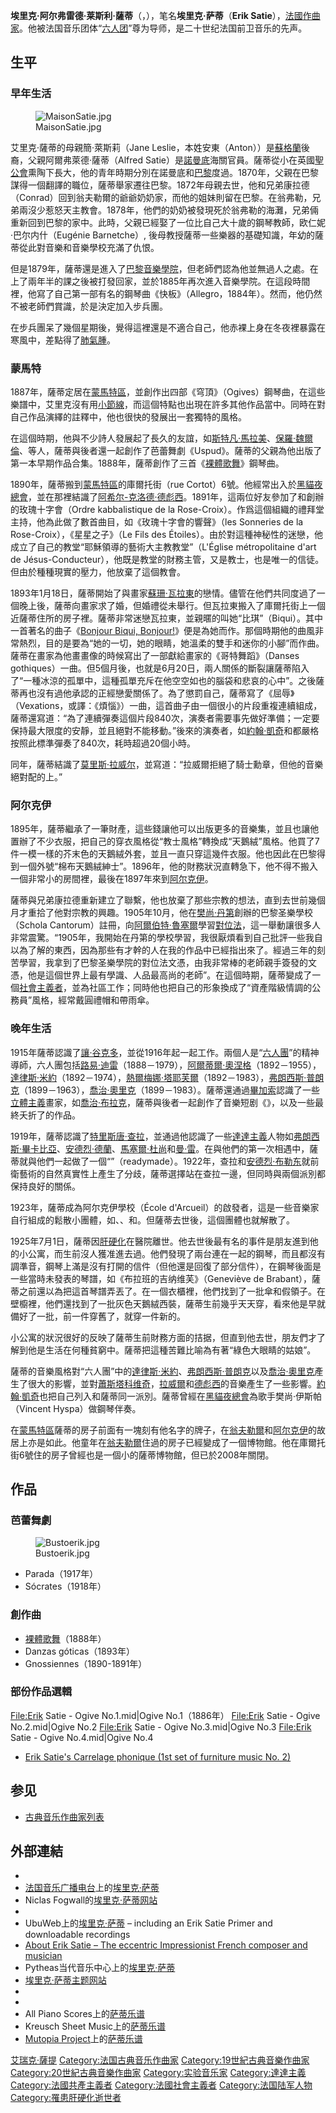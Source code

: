 {{Unreferenced|time=2022-04-09T05:37:21+00:00}}
{{noteTA
|G1=Music
|T=zh-hans:埃里克·萨蒂; zh-hant:埃里克·薩蒂; zh-tw:艾瑞克·薩提;
|1=zh-hans:埃里克; zh-hant:埃里克; zh-tw:艾瑞克;
|2=zh-hans:萨蒂; zh-hant:薩蒂; zh-tw:薩提;
}}

{{Infobox classical
| 中文名 = 埃里克·萨蒂
| 画像 = Ericsatie.jpg
| 附注 =1920年的萨蒂
| 原文名 = Éric Alfred Leslie Satie<br />Erik Satie
| 国别 = {{flag|法国}}
| 出生日期 = {{birth date|1866|5|17}}
| 出生地 = {{Flagicon|法国}}[[法蘭西第二帝國|法国]][[下诺曼底|下诺曼底]][[翁夫勒爾|翁夫勒爾]]
| 逝世日期 = {{death date and age|1925|7|1|1866|5|17}}
| 逝世地 = {{Flagicon|法国}}[[法兰西第三共和国|法国]][[巴黎|巴黎]]
| 所属时期 = [[二十世紀古典音樂|20世纪]]
| 所属乐派 =
| 擅长作品类型 = 钢琴独奏曲，舞台音乐
| 代表作 = 钢琴《[[裸体歌舞|裸体歌舞]]》《玄秘曲》数首，《干瘪的胎儿》《梨形曲三段》（四手联弹），芭蕾《游行》，人声与乐队《苏格拉底》
| 师从 = [[阿尔伯特·鲁塞尔|阿尔伯特·鲁塞尔]]，[[樊尚·丹第|樊尚·丹第]]
| 学生 =
| 官方网站 =
| 签名 = Satie Erik signature 1899.jpg
}}

'''埃里克·阿尔弗雷德·莱斯利·薩蒂'''（{{lang-fr|'''Éric Alfred Leslie Satie'''}}，{{bd|1866年|5月17日|1925年|7月1日|catIdx=S}}），笔名'''埃里克·萨蒂'''（'''Erik Satie'''），[[法國|法國]][[作曲家|作曲家]]。他被法国音乐团体“[[六人团|六人团]]”尊为导师，是二十世纪法国前卫音乐的先声。
<!-- 【无来源且在英文维基、法语维基中没有相关内容】
他的作品大多數都以本名出版，但在1880年代後期，他曾經以'''維吉尼·勒鮑'''（{{lang|fr|'''Virginie Lebeau'''}}，Lebeau 雖然是法國一個姓氏，但其實可以拆開成為兩個字：{{lang|fr|le beau}}，意即「美男子」）作為筆名。 -->

== 生平 ==
=== 早年生活 ===
[[File:MaisonSatie.jpg|thumb]]

艾里克·薩蒂的母親簡·萊斯莉（Jane Leslie，本姓安東（Anton））是[[蘇格蘭|蘇格蘭]]後裔，父親阿爾弗萊德·薩蒂（Alfred Satie）是[[諾曼底|諾曼底]]海關官員。薩蒂從小在英國[[聖公會|聖公會]]熏陶下長大，他的青年時期分別在諾曼底和[[巴黎|巴黎]]度過。1870年，父親在巴黎謀得一個翻譯的職位，薩蒂舉家遷往巴黎。1872年母親去世，他和兄弟康拉德（Conrad）回到翁夫勒爾的爺爺奶奶家，而他的姐妹則留在巴黎。在翁弗勒，兄弟兩沒少惹怒天主教會。1878年，他們的奶奶被發現死於翁弗勒的海灘，兄弟倆重新回到巴黎的家中。此時，父親已經娶了一位比自己大十歲的鋼琴教師，欧仁妮·巴尔内什（Eugénie Barnetche）, 後母教授薩蒂一些樂器的基礎知識，年幼的薩蒂從此對音樂和音樂學校充滿了仇恨。

但是1879年，薩蒂還是進入了[[巴黎音樂學院|巴黎音樂學院]]，但老師們認為他並無過人之處。在上了兩年半的課之後被打發回家，並於1885年再次進入音樂學院。在這段時間裡，他寫了自己第一部有名的鋼琴曲《快板》（Allegro，1884年）。然而，他仍然不被老師們賞識，於是決定加入步兵團。

在步兵團呆了幾個星期後，覺得這裡還是不適合自己，他赤裸上身在冬夜裡暴露在寒風中，差點得了[[肺氣腫|肺氣腫]]。

=== 蒙馬特 ===
1887年，薩蒂定居在[[蒙馬特區|蒙馬特區]]，並創作出四部《穹頂》（Ogives）鋼琴曲，在這些樂譜中，艾里克沒有用[[小節線|小節線]]，而這個特點也出現在許多其他作品當中。同時在對自己作品演繹的註釋中，他也很快的發展出一套獨特的風格。

在這個時期，他與不少詩人發展起了長久的友誼，如[[斯特凡·馬拉美|斯特凡·馬拉美]]、[[保羅·魏爾倫|保羅·魏爾倫]]、{{le|帕特里斯·孔塔米内·德·拉图尔|Patrice Contamine de Latour}}等人，薩蒂與後者還一起創作了芭蕾舞劇《Uspud》。薩蒂的父親為他出版了第一本早期作品合集。1888年，薩蒂創作了三首《[[裸體歌舞|裸體歌舞]]》鋼琴曲。

1890年，薩蒂搬到[[蒙馬特區|蒙馬特區]]的庫爾托街（rue Cortot）6號。他經常出入於[[黑猫_(夜总会)|黑貓夜總會]]，並在那裡結識了[[阿希尔-克洛德·德彪西|阿希尔-克洛德·德彪西]]。1891年，這兩位好友參加了{{link-fr|约瑟芬·佩拉当|Joséphin Peladan}}和{{link-fr|斯坦尼斯拉斯·德·瓜伊塔|Stanislas de Guaita}}創辦的玫瑰十字會（Ordre kabbalistique de la Rose-Croix）。作爲這個組織的禮拜堂主持，他為此做了數首曲目，如《玫瑰十字會的響聲》（les Sonneries de la Rose-Croix），《星星之子》（Le Fils des Étoiles）。由於對這種神秘性的迷戀，他成立了自己的教堂“耶穌領導的藝術大主教教堂”（L'Église métropolitaine d'art de Jésus-Conducteur），他既是教堂的財務主管，又是教士，也是唯一的信徒。但由於種種現實的壓力，他放棄了這個教會。

1893年1月18日，薩蒂開始了與畫家[[蘇珊·瓦拉東|蘇珊·瓦拉東]]的戀情。儘管在他們共同度過了一個晚上後，薩蒂向畫家求了婚，但婚禮從未舉行。但瓦拉東搬入了庫爾托街上一個近薩蒂住所的房子裡。薩蒂非常迷戀瓦拉東，並親暱的叫她“比琪”（Biqui）。其中一首著名的曲子《[[Bonjour_Biqui,_Bonjour!|Bonjour Biqui, Bonjour!]]》便是為她而作。那個時期他的曲風非常熱烈，目的是要為“她的一切，她的眼睛，她溫柔的雙手和迷你的小腳”而作曲。薩蒂在畫家為他畫畫像的時候寫出了一部獻給畫家的《哥特舞蹈》（Danses gothiques）一曲。但5個月後，也就是6月20日，兩人關係的斷裂讓薩蒂陷入了“一種冰涼的孤單中，這種孤單充斥在他空空如也的腦袋和悲哀的心中”。之後薩蒂再也沒有過他承認的正經戀愛關係了。為了懲罰自己，薩蒂寫了《屈辱》（Vexations，或譯：《煩惱》）一曲，這首曲子由一個很小的片段重複連續組成，薩蒂還寫道：“為了連續彈奏這個片段840次，演奏者需要事先做好準備；一定要保持最大限度的安靜，並且絕對不能移動。”後來的演奏者，如[[約翰·凱奇|約翰·凱奇]]和{{link-fr|托馬·布洛什|Thomas Bloch}}都嚴格按照此標準彈奏了840次，耗時超過20個小時。

同年，薩蒂結識了[[莫里斯·拉威尔|莫里斯·拉威尔]]，並寫道：“拉威爾拒絕了騎士勳章，但他的音樂絕對配的上。”

=== 阿尔克伊 ===
1895年，薩蒂繼承了一筆財產，這些錢讓他可以出版更多的音樂集，並且也讓他置辦了不少衣服，把自己的穿衣風格從“教士風格”轉換成“天鵝絨”風格。他買了7件一模一樣的芥末色的天鵝絨外套，並且一直只穿這幾件衣服。他也因此在巴黎得到一個外號“棉布天鵝絨紳士”。1896年，他的財務狀況直轉急下，他不得不搬入一個非常小的房間裡，最後在1897年來到[[阿尔克伊|阿尔克伊]]。

薩蒂與兄弟康拉德重新建立了聯繫，他也放棄了那些宗教的想法，直到去世前幾個月才重拾了他對宗教的興趣。1905年10月，他在[[樊尚·丹第|樊尚·丹第]]創辦的巴黎圣樂學校（Schola Cantorum）註冊，向[[阿爾伯特·魯塞爾|阿爾伯特·魯塞爾]]學習[[對位法|對位法]]，這一舉動讓很多人非常震驚。“1905年，我開始在丹第的學校學習，我很厭煩看到自己批評一些我自以為了解的東西，因為那些有才幹的人在我的作品中已經指出來了。經過三年的刻苦學習，我拿到了巴黎圣樂學院的對位法文憑，由我非常棒的老師親手簽發的文憑，他是這個世界上最有學識、人品最高尚的老師”。在這個時期，薩蒂變成了一個[[社會主義者|社會主義者]]，並為社區工作；同時他也把自己的形象換成了“資產階級情調的公務員”風格，經常戴圓禮帽和帶雨傘。

=== 晚年生活 ===
1915年薩蒂認識了[[讓·谷克多|讓·谷克多]]，並從1916年起一起工作。兩個人是“[[六人團|六人團]]”的精神導師，六人團包括[[路易·迪雷|路易·迪雷]]（1888－1979），[[阿爾蒂爾·奧涅格|阿爾蒂爾·奧涅格]]（1892－1955），[[達律斯·米約|達律斯·米約]]（1892－1974），[[熱爾梅娜·塔耶芙爾|熱爾梅娜·塔耶芙爾]]（1892－1983），[[弗朗西斯·普朗克|弗朗西斯·普朗克]]（1899－1963），[[喬治·奧里克|喬治·奧里克]]（1899－1983）。薩蒂還通過[[畢加索|畢加索]]認識了一些[[立體主義|立體主義]]畫家，如[[喬治·布拉克|喬治·布拉克]]，薩蒂與後者一起創作了音樂短剧《{{link-fr|水母的陷阱|Le Piège de Méduse}}》，以及一些最終夭折了的作品。

1919年，薩蒂認識了[[特里斯唐·查拉|特里斯唐·查拉]]，並通過他認識了一些[[達達主義|達達主義]]人物如[[弗朗西斯·畢卡比亞|弗朗西斯·畢卡比亞]]、[[安德烈·德蘭|安德烈·德蘭]]、[[馬塞爾·杜尚|馬塞爾·杜尚]]和[[曼·雷|曼·雷]]。在與他們的第一次相遇中，薩蒂就與他們一起做了一個“{{le|现成品 (艺术作品)|Found object|现成品}}”（readymade）。1922年，查拉和[[安德烈·布勒东|安德烈·布勒东]]就前衛藝術的自然真實性上產生了分歧，薩蒂選擇站在查拉一邊，但同時與兩個派別都保持良好的關係。

1923年，薩蒂成為阿尔克伊學校（École d'Arcueil）的啟發者，這是一些音樂家自行組成的鬆散小團體，如{{le|昂利·索盖|Henri Sauguet}}、{{link-fr|马克西姆·雅克布|Maxime Jacob}}、{{link-fr|罗杰·德索米耶|Roger Désormière}}和{{link-fr|昂利·克利克-普勒耶尔|Henri Cliquet-Pleyel}}。但薩蒂去世後，這個團體也就解散了。

1925年7月1日，薩蒂因[[肝硬化|肝硬化]]在醫院離世。他去世後最有名的事件是朋友進到他的小公寓，而生前沒人獲准進去過。他們發現了兩台連在一起的鋼琴，而且都沒有調準音，鋼琴上滿是沒有打開的信件（但他還是回復了部分信件），在鋼琴後面是一些當時未發表的琴譜，如《布拉班的吉纳维芙》（Geneviève de Brabant），薩蒂之前還以為把這首琴譜弄丟了。在一個衣櫃裡，他們找到了一批傘和假領子。在壁櫥裡，他們還找到了一批灰色天鵝絨西裝，薩蒂生前幾乎天天穿，看來他是早就備好了一批，前一件穿舊了，就穿一件新的。

小公寓的狀況很好的反映了薩蒂生前財務方面的拮据，但直到他去世，朋友們才了解到他是生活在何種貧窮中。薩蒂把這種苦難比喻為有著“綠色大眼睛的姑娘”。

薩蒂的音樂風格對“六人團”中的[[達律斯·米約|達律斯·米約]]、[[弗朗西斯·普朗克|弗朗西斯·普朗克]]以及[[喬治·奧里克|喬治·奧里克]]產生了很大的影響，並對[[蕭斯塔科维奇|蕭斯塔科维奇]]，[[拉威爾|拉威爾]]和[[德彪西|德彪西]]的音樂產生了一些影響。[[約翰·凱奇|約翰·凱奇]]也把自己列入和薩蒂同一派別。薩蒂曾經在[[黑猫_(夜总会)|黑貓夜總會]]為歌手樊尚·伊斯帕（Vincent Hyspa）做鋼琴伴奏。

在[[蒙馬特區|蒙馬特區]]薩蒂的房子前面有一塊刻有他名字的牌子，在[[翁夫勒爾|翁夫勒爾]]和[[阿尔克伊|阿尔克伊]]的故居上亦是如此。他童年在[[翁夫勒爾|翁夫勒爾]]住過的房子已經變成了一個博物館。他在庫爾托街6號住的房子曾經也是一個小的薩蒂博物館，但已於2008年關閉。

== 作品 ==
{{Main|薩蒂作品列表}}
=== 芭蕾舞劇 ===
[[File:Bustoerik.jpg|frame]]
* Parada（1917年）
* Sócrates（1918年）

=== 創作曲 ===
* [[裸體歌舞|裸體歌舞]]（1888年）
* Danzas góticas（1893年）
* Gnossiennes（1890-1891年）

=== 部份作品選輯 ===
<gallery>
File:Erik Satie - Ogive No.1.mid|Ogive No.1（1886年）
File:Erik Satie - Ogive No.2.mid|Ogive No.2
File:Erik Satie - Ogive No.3.mid|Ogive No.3
File:Erik Satie - Ogive No.4.mid|Ogive No.4
</gallery>
* [[:en:Image:Carrelage_phonique.MID|Erik Satie's Carrelage phonique (1st set of furniture music No. 2)]]
{{Portal box|法国|古典音乐}}

== 参见 ==
* [[古典音乐作曲家列表|古典音乐作曲家列表]]

== 外部連結 ==
{{Commons category|Erik Satie}}
* {{IMDb name|id=0006273}}
* [[法国音乐广播电台|法国音乐广播电台]]上的[https://www.radiofrance.fr/personnes/erik-satie 埃里克·萨蒂]
* Niclas Fogwall的[https://web.archive.org/web/20041011182313/http://www.af.lu.se/~fogwall/satie.html 埃里克·萨蒂网站]{{en}}
*{{Find a Grave|4404}}
* UbuWeb上的[https://web.archive.org/web/20071210221326/http://www.ubu.com/sound/satie.html 埃里克·萨蒂] – including an Erik Satie Primer and downloadable recordings
*[http://www.jazclass.aust.com/satie.htm About Erik Satie – The eccentric Impressionist French composer and musician] {{Wayback|url=http://www.jazclass.aust.com/satie.htm |date=20201002175552 }}
*Pytheas当代音乐中心上的[http://www.pytheasmusic.org/satie.html 埃里克·萨蒂] {{Wayback|url=http://www.pytheasmusic.org/satie.html |date=20110430134755 }}{{en}}
*[http://www.erik-satie.com/ 埃里克·萨蒂主题网站] {{Wayback|url=http://www.erik-satie.com/ |date=20100310211159 }}{{fr}}
* {{IMSLP|id=Satie, Erik}}
* {{ChoralWiki|Erik Satie}}
* All Piano Scores上的[http://www.allpianoscores.com/index.php?free_scores=Satie 萨蒂乐谱] {{Wayback|url=http://www.allpianoscores.com/index.php?free_scores=Satie |date=20200712082953 }}
* Kreusch Sheet Music上的[https://web.archive.org/web/20110608050612/http://kreusch-sheet-music.net/eng/index.php?search_type=quick&show_box=true&search=true&page=search&order=op&query=Erik+Satie 萨蒂乐谱]
* [[Mutopia_Project|Mutopia Project]]上的[http://www.mutopiaproject.org/cgibin/make-table.cgi?Composer=SatieE&preview=1 萨蒂乐谱] {{Wayback|url=http://www.mutopiaproject.org/cgibin/make-table.cgi?Composer=SatieE&preview=1 |date=20200918234800 }}
{{古典音乐作曲家}}
{{Authority control}}
{{DEFAULTSORT:Satie, Erik}}
[[Category:艾瑞克·薩提|]]
[[Category:法国古典音乐作曲家|Category:法国古典音乐作曲家]]
[[Category:19世紀古典音樂作曲家|Category:19世紀古典音樂作曲家]]
[[Category:20世紀古典音樂作曲家|Category:20世紀古典音樂作曲家]]
[[Category:实验音乐家|Category:实验音乐家]]
[[Category:達達主義|Category:達達主義]]
[[Category:法國共產主義者|Category:法國共產主義者]]
[[Category:法國社會主義者|Category:法國社會主義者]]
[[Category:法国陆军人物|Category:法国陆军人物]]
[[Category:罹患肝硬化逝世者|Category:罹患肝硬化逝世者]]